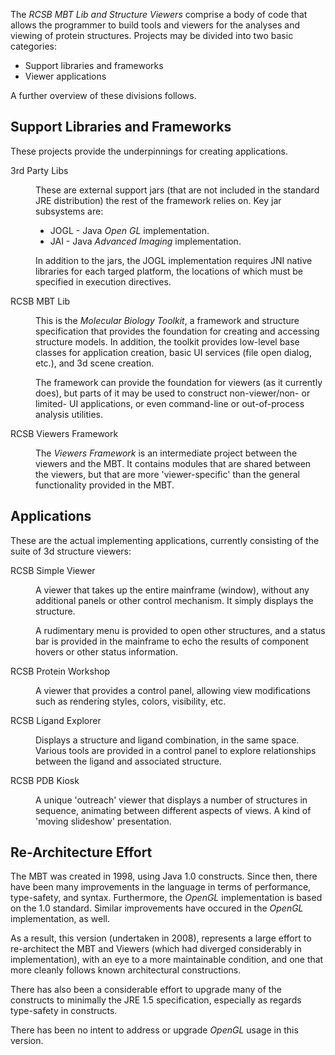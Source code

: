 <p>
The <em>RCSB MBT Lib and Structure Viewers</em> comprise a body of code that allows the programmer
to build tools and viewers for the analyses and viewing of protein structures.  Projects may be divided
into two basic categories:
<ul>
<li>Support libraries and frameworks</li>
<li>Viewer applications</li>
</ul>
<p>
A further overview of these divisions follows.</p>

== Support Libraries and Frameworks ==

These projects provide the underpinnings for creating applications.
<dl>
<dt>3rd Party Libs</dt>
<dd>
These are external support jars (that are not included in the standard JRE distribution) 
the rest of the framework relies on.  Key jar subsystems are:
<ul>
<li>JOGL - Java <em>Open GL</em> implementation.</li>
<li>JAI - Java <em>Advanced Imaging</em> implementation.</li>
</ul>
In addition to the jars, the JOGL implementation requires JNI native libraries for each targed
platform, the locations of which must be specified in execution directives.</dd>
<dt>RCSB MBT Lib</dt>
<dd>
This is the <em>Molecular Biology Toolkit</em>, a framework and structure specification that provides
the foundation for creating and accessing structure models.  In addition, the toolkit provides
low-level base classes for application creation, basic UI services (file open dialog, etc.), and 3d
scene creation.</dd>
<dd>
The framework can provide the foundation for viewers (as it currently does), but parts of it may be
used to construct non-viewer/non- or limited- UI applications, or even command-line or out-of-process
analysis utilities.</dd>
<dt>RCSB Viewers Framework</dt>
<dd>
The <em>Viewers Framework</em> is an intermediate project between the viewers and the MBT.  It contains
modules that are shared between the viewers, but that are more 'viewer-specific' than the general
functionality provided in the MBT.</dd>
</dl>

==Applications==
<p>
These are the actual implementing applications, currently consisting of the suite of 3d structure
viewers:
<dl>
<dt>RCSB Simple Viewer</dt>
<dd>
A viewer that takes up the entire mainframe (window), without any additional panels or other control
mechanism.  It simply displays the structure.</dd>
<dd>
A rudimentary menu is provided to open other structures, and a status bar is provided in the mainframe
to echo the results of component hovers or other status information.</dd>
<dt>RCSB Protein Workshop</dt>
<dd>
A viewer that provides a control panel, allowing view modifications such as rendering styles, colors,
visibility, etc.</dd>
<dt>RCSB Ligand Explorer</dt>
<dd>
Displays a structure and ligand combination, in the same space.  Various tools are provided in a
control panel to explore relationships between the ligand and associated structure.</dd>
<dt>RCSB PDB Kiosk</dt>
<dd>
A unique 'outreach' viewer that displays a number of structures in sequence, animating between
different aspects of views.  A kind of 'moving slideshow' presentation.</dd>
</dl>
==Re-Architecture Effort==
<p>
The MBT was created in 1998, using Java 1.0 constructs.  Since then, there have been many improvements
in the language in terms of performance, type-safety, and syntax.  Furthermore, the
<em>OpenGL</em> implementation is based on the 1.0 standard.  Similar improvements have occured 
in the <em>OpenGL</em> implementation, as well.</p>
<p>
As a result, this version (undertaken in 2008), represents a large effort to re-architect the MBT and
Viewers (which had
diverged considerably in implementation), with an eye to a more maintainable condition, and one that
more cleanly follows known architectural constructions.</p>
<p>
There has also been a considerable effort to upgrade many of the constructs to minimally the JRE 1.5
specification, especially as regards type-safety in constructs.</p>
<p>
There has been no intent to address or upgrade <em>OpenGL</em> usage in this version.</p>
